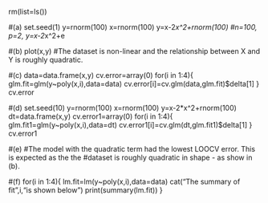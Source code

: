rm(list=ls())

#(a)
set.seed(1)
y=rnorm(100)
x=rnorm(100)
y=x-2*x^2+rnorm(100)
#n=100, p=2, y=x-2*x^2+e

#(b)
plot(x,y)
#The dataset is non-linear and the relationship between X and Y is roughly quadratic.

#(c)
data=data.frame(x,y)
cv.error=array(0)
for(i in 1:4){
  glm.fit=glm(y~poly(x,i),data=data)
  cv.error[i]=cv.glm(data,glm.fit)$delta[1]
}
cv.error

#(d)
set.seed(10)
y=rnorm(100)
x=rnorm(100)
y=x-2*x^2+rnorm(100)
dt=data.frame(x,y)
cv.error1=array(0)
for(i in 1:4){
  glm.fit1=glm(y~poly(x,i),data=dt)
  cv.error1[i]=cv.glm(dt,glm.fit1)$delta[1]
}
cv.error1

#(e)
#The model with the quadratic term had the lowest LOOCV error. This is expected as the the 
#dataset is roughly quadratic in shape - as show in (b).

#(f)
for(i in 1:4){
  lm.fit=lm(y~poly(x,i),data=data)
  cat("The summary of fit",i,"is shown below")
  print(summary(lm.fit))
}
